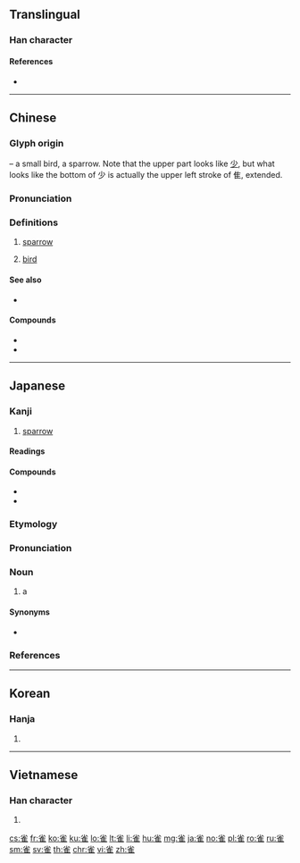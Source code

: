 {{character info/new}}
==Translingual==

===Han character===
{{Han char|rn=172|rad=隹|as=03|sn=11|four=90214|canj=FOG|ids=⿱小隹}}

====References====
* {{Han ref|kx=1364.200|dkj=41954|dj=1868.110|hdz=64091.070|uh=96C0|ud=38592|bh=B3B6|bd=46006}}

----

==Chinese==
{{zh-forms}}

===Glyph origin===
{{Han etym}}
{{Han compound|小|隹|t1=small|t2=bird|ls=ic}} – a small bird, a sparrow. Note that the upper part looks like [[少]], but what looks like the bottom of 少 is actually the upper left stroke of 隹, extended.

===Pronunciation===
{{zh-pron
|m=què,qiāo
|ma=
|c=zoek3,zoek3-2
|h=
|md=
|mn=qz,tw,xm:chhiok/twvk,zz:chhiak/xm:chiok/qz,tw,xm:chiah/xm:chioh/zz:chhehⁿ/tw:chhek
|mn_note=chhiok/chhiak/chiok - literary; chiah/chioh/chhehⁿ/chhek - vernacular
|w=
|mc=y
|oc=y
|cat=n
}}

===Definitions===
{{zh-hanzi}}

# [[sparrow]]
# {{lb|zh|Cantonese}} [[bird]]
#: {{zh-x|雀竇|'''bird''' nest|C}}

====See also====
* {{qualifier|Mandarin}} {{zh-l|鳥}}

====Compounds====
* {{zh-l|雀巢}}
* {{zh-l|麻雀}}

----

==Japanese==

===Kanji===
{{ja-kanji|grade=|rs=隹03}}

# [[sparrow]]

====Readings====
{{ja-readings|kanon=[[しゃく]] (shaku)|kanyoon=[[じゃく]] (jaku)|goon=[[さく]] (saku)|kun=[[すずめ]] (suzume)}}

====Compounds====
{{der-top|Compounds}}
* {{ja-r|雀%羅|じゃく%ら|[[sparrow]] [[net]]}}
* {{ja-r|雀%蜂|すずめ%ばち}}
{{der-bottom}}

{{wikipedia|lang=ja|スズメ}}
{{ja-kanjitab|すずめ|yomi=k}}

===Etymology===
{{rfe|lang=ja}}

===Pronunciation===
{{ja-pron|yomi=k|すずめ|acc=0|acc_ref=DJR,NHK}}

===Noun===
{{ja-noun|すずめ|スズメ}}

# a {{w|Eurasian tree sparrow}}

====Synonyms====
* {{ja-r|黄%雀|こう%じゃく}}

===References===
<references/>

{{cln|ja|basic words|sort=すずめ}}
{{C|ja|True sparrows|sort=すずめ}}

----

==Korean==

===Hanja===
{{ko-hanja|hangeul=[[작]]|eumhun=|rv=jak|mr=chak|y=cak}}

# {{defn|lang=ko|sort=隹03}}

----

==Vietnamese==

===Han character===
{{vi-hantu|[[tước]]|rs=隹03}}

# {{defn|lang=vi|sort=隹03}}

[[cs:雀]]
[[fr:雀]]
[[ko:雀]]
[[ku:雀]]
[[lo:雀]]
[[lt:雀]]
[[li:雀]]
[[hu:雀]]
[[mg:雀]]
[[ja:雀]]
[[no:雀]]
[[pl:雀]]
[[ro:雀]]
[[ru:雀]]
[[sm:雀]]
[[sv:雀]]
[[th:雀]]
[[chr:雀]]
[[vi:雀]]
[[zh:雀]]